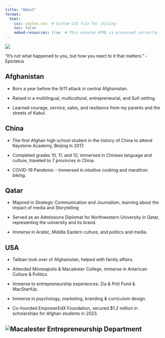 ```yaml
---
title: "About"
format:
  html:
    css: styles.css  # Custom CSS file for styling
    toc: false
    embed-resources: true  # This ensures HTML is processed correctly
---
```


![](images/Basir-Greatwall.jpg)

<div class="red-background">
  “It’s not what happened to you, but how you react to it that matters.” - Epictetus</div>
  

## Afghanistan

- Born a year before the 9/11 attack in central Afghanistan.

- Raised in a multilingual, multicultural, entrepreneurial, and Sufi setting.

- Learned courage, service, sales, and resilience from my parents and the streets of Kabul.

  
## China

- The first Afghan high school student in the history of China to attend Keystone Academy, Beijing in 2017. 

- Completed grades 10, 11, and 12; immersed in Chinese language and culture, traveled to 7 provinces in China.

- COVID-19 Pandemic - Immersed in intuitive cooking and marathon biking.
  

## Qatar

- Majored in Strategic Communication and Journalism, learning about the impact of media and Storytelling

- Served as an Admissions Diplomat for Northwestern University in Qatar, representing the university and its brand.

- Immerse in Arabic, Middle Eastern culture, and politics and media.


## USA

- Taliban took over of Afghanistan, helped with family affairs.

- Attended Minneapolis & Macalester College, immerse in American Culture & Politics

- Immerse to entrepreneurship experiences: Zia & Priti Fund & MacStartUp.

- Immerse in psychology, marketing, branding & curriculum design.

- Co-founded EmpowerEdX Foundation, secured $1.2 million in scholarships for Afghan students in 2023. 

![Macalester Entrepreneurship Department](images/Idealabstudents.heic)
---

**\
**
